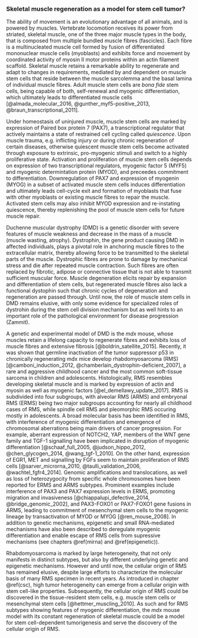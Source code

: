 ### Skeletal muscle regeneration as a model for stem cell tumor? {#regeneration}

The ability of movement is an evolutionary advantage of all animals, and is powered by muscles. Vertebrate locomotion receives its power from striated, skeletal muscle, one of the three major muscle types in the body, that is composed from multiple bundled muscle fibres (fascicles). Each fibre is a multinucleated muscle cell formed by fusion of differentiated mononuclear muscle cells (myoblasts) and exhibits force and movement by coordinated activity of myosin II motor proteins within an actin filament scaffold. Skeletal muscle retains a remarkable ability to regenerate and adapt to changes in requirements, mediated by and dependent on muscle stem cells that reside between the muscle sarcolemma and the basal lamina of individual muscle fibres. Adult muscle stem cells are *bona fide* stem cells, being capable of both, self-renewal and myogenic differentiation, which ultimately leads to differentiated muscle cells [@almada_molecular_2016, @gunther_myf5-positive_2013, @braun_transcriptional_2011].

Under homeostasis of uninjured muscle, muscle stem cells are marked by expression of Paired box protein 7 (PAX7), a transcriptional regulator that actively maintains a state of restrained cell cycling called *quiescence*. Upon muscle trauma, e.g. inflicting injury or during chronic regeneration of certain diseases, otherwise quiescent muscle stem cells become activated through exposure to extrinsic, pro-myogenic stimuli and switch to a highly proliferative state. Activation and proliferation of muscle stem cells depends on expression of two transcriptional regulators, myogenic factor 5 (MYF5) and myogenic determintation protein (MYOD), and preceedes commitment to differentiation. Downregulation of PAX7 and expression of myogenin (MYOG) in a subset of activated muscle stem cells induces differentiation and ultimately leads cell-cycle exit and formation of myoblasts that fuse with other myoblasts or existing muscle fibres to repair the muscle. Activated stem cells may also inhibit MYOD expression and re-instating quiescence, thereby replenishing the pool of muscle stem cells for future muscle repair.

Duchenne muscular dystrophy (DMD) is a genetic disorder with severe features of muscle weakness and decrease in the mass of a muscle (muscle wasting, atrophy). Dystrophin, the gene product causing DMD in affected individuals, plays a pivotal role in anchoring muscle fibres to the extracellular matrix, thereby allowing force to be transmitted to the skeletal parts of the muscle. Dystrophic fibres are prone to damage by mechanical stress and die after repeated muscle contraction. Such fibres are often replaced by fibrotic, adipose or connective tissue that is not able to transmit sufficient muscular force. Muscle degeneration elicits repair by expansion and differentiation of stem cells, but regenerated muscle fibres also lack a functional dystophin such that chronic cycles of degeneration and regeneration are passed through. Until now, the role of muscle stem cells in DMD remains elusive, with only some evidence for specialized roles of dystrohin during the stem cell division mechanism but as well hints to an important role of the pathological environment for disease progression (Zammit).

A genetic and experimental model of DMD is the *mdx* mouse, whose muscles retain a lifelong capacity to regenerate fibres and exhibits loss of muscle fibres and extensive fibrosis [@boldrin_satellite_2015]. Recently, it was shown that germline inactivation of the tumor suppressor p53 in chronically regenerating mdx mice develop rhabdomyosarcoma (RMS) [@camboni_induction_2012, @chamberlain_dystrophin-deficient_2007], a rare and aggressive childhood cancer and the most common soft-tissue sarcoma in children and adolescents. Histologically, RMS resembles developing skeletal muscle and is marked by expression of actin and myosin as well as myogenic factors [@el_demellawy_update_2017]. RMS is subdivided into four subgroups, with alveolar RMS (ARMS) and embryonal RMS (ERMS) being two major subgroups accounting for nearly all childhood cases of RMS, while spindle cell RMS and pleomorphic RMS occuring mostly in adolescents. A broad molecular basis has been identified in RMS, with interference of myogenic differentiation and emergence of chromosomal aberrations being main drivers of cancer progression. For example, aberrant expression of NOTCH2, YAP, members of the WNT gene family and TGF-1 signalling have been implicated in disruption of myogenic differentiation [@schaaf_full_2005, @judson_hippo_2012, @chen_glycogen_2014, @wang_tgf-1_2010]. On the other hand, expression of EGR1, MET and signalling by FGFs seem to maintain proliferation of RMS cells [@sarver_microrna_2010, @taulli_validation_2006, @wachtel_fgfr4_2014]. Genomic amplifications and translocations, as well as loss of heterozygocity from specific whole chromosomes have been reported for ERMS and ARMS subtypes. Prominent examples include interference of PAX3 and PAX7 expression levels in ERMS, promoting migration and invasiveness [@chiappalupi_defective_2014, @bridge_genomic_2002], and PAX3-FOXO1 or PAX7-FOXO1 gene fusions in ARMS, leading to commitment of mesenchymal stem cells to the myogenic lineage by transactivation of MYOD or MYOG [@ren_mouse_2008]. In addition to genetic mechanisms, epigenetic and small RNA-mediated mechanisms have also been described to deregulate myogenic differentiation and enable escape of RMS cells from supressive mechanisms (see chapters \@ref(mirna) and \@ref(epigenetic)).

Rhabdomyosarcoma is marked by large heterogeneity, that not only manifests in distinct subtypes, but also by different underlying genetic and epigenetic mechanisms. However and until now, the cellular origin of RMS has remained elusive, despite large efforts to characterize the molecular basis of many RMS specimen in recent years. As introduced in chapter \@ref(csc), high tumor heterogeneity can emerge from a cellular origin with stem cell-like properties. Subsequently, the cellular origin of RMS could be discovered in the tissue-resident stem cells, e.g. muscle stem cells or mesenchymal stem cells [@hettmer_muscling_2010]. As such and for RMS subtypes showing features of myogenic differentiation, the *mdx* mouse model with its constant regeneration of skeletal muscle could be a model for stem cell-dependent tumorigenesis and serve the discovery of the cellular origin of RMS.
